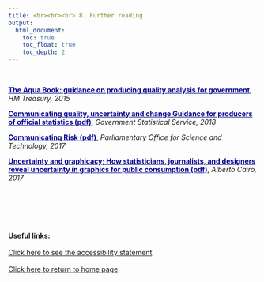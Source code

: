 ---
title: <br><br><br> 8. Further reading
output:
  html_document:
    toc: true
    toc_float: true
    toc_depth: 2
---

<style>

.footer{
  position: relative; 
  margin-top: 100px; 
  height = 100px; 
  width: 100%;
  text-align: left
}

.
</style>

.
</style>

<div class="pageContentWrapper">
<a href="https://www.gov.uk/government/publications/the-aqua-book-guidance-on-producing-quality-analysis-for-government" style="color: DARKBLUE;"> <b>The Aqua Book: guidance on producing quality analysis for government</b></a>, <i> HM Treasury, 2015 </i>

<a href="https://gss.civilservice.gov.uk/wp-content/uploads/2018/12/Communicating_Quality_Uncertainty_and_Change_for_publication.pdf" style="color: DARKBLUE;"> <b>Communicating quality, uncertainty and change Guidance for producers of official statistics (pdf)</b></a>, <i>Government Statistical Service, 2018</i>

<a href="http://researchbriefings.files.parliament.uk/documents/POST-PN-0564/POST-PN-0564.pdf" style="color: DARKBLUE;"> <b>Communicating Risk (pdf)</b></a>, <i>Parliamentary Office for Science and Technology, 2017</i> 

<a href="https://ec.europa.eu/eurostat/cros/powerfromstatistics/OR/PfS-OutlookReport-Cairo.pdf" style="color: DARKBLUE;"> <b>Uncertainty and graphicacy; How statisticians, journalists, and designers reveal uncertainty in graphics for public consumption (pdf)</b></a>, <i>Alberto Cairo, 2017</i> 

<div class="footer">
<b>Useful links:</b>
<br><br>
<a href="accessibility.html">Click here to see the accessibility statement</a>
<br><br>
<a href="index.html">Click here to return to home page</a>
</div>